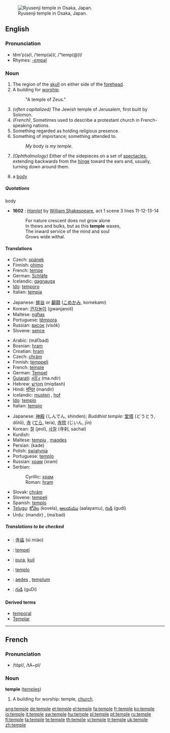 [[Image:Ryusenji-Temple01.JPG|thumb|right|Ryusenji temple in Osaka, Japan.]]
==English==

===Pronunciation===
*tĕm'p(ə)l, /ˈtemp(ə)l/, /"temp(@)l/
*Rhymes: [[Rhymes:English:-ɛmpəl|-ɛmpəl]]

===Noun===
{{en-noun}}

# The region of the [[skull]] on either side of the [[forehead]].
# A building for [[worship]].
#:"A temple of Zeus."
# ''(often capitalized)'' The Jewish temple of Jerusalem, first built by Solomon.
# ''(French)'', Sometimes used to describe a protestant church in French-speaking nations.
# Something regarded as holding religious presence.
# Something of importance; something attended to.
#:''My body is my temple.''
# ''(Ophthalmology)'' Either of the sidepieces on a set of [[spectacles]], extending backwards from the [[hinge]] toward the ears and, usually, turning down around them.
# {{obsolete}} a [[body]]
=====Quotations=====
;body
*'''1602''' : ''[[s:Hamlet|Hamlet]]'' by [[w:William Shakespeare|William Shakespeare]], act 1 scene 3 lines 11-12-13-14
*: For nature crescent does not grow alone
*: In thews and bulks, but as this '''temple''' waxes, 
*: The inward service of the mind and soul
*: Grows wide withal.

====Translations====
{{trans-top|region of skull}}
*Czech: [[spánek]] {{m}}
*Finnish: [[ohimo]]
*French: [[tempe]] {{f}}
*German: [[Schläfe]] {{f}}
*Icelandic: [[gagnauga]] {{n}}
*[[Ido]]: [[temporo]]
*Italian: [[tempia]] {{f}}
{{trans-mid}}
*Japanese: [[蟀谷]] or [[顳顬]] ([[こめかみ]], komekami)
*Korean: [[관자놀이]] (gwanjanoli)
*Maltese: [[ngħas]] {{m}}
*Portuguese: [[têmpora]] {{f}}
*Russian: [[висок]] (visók) {{m}}
*Slovene: [[sence]] {{n}}
{{trans-bottom}}

{{trans-top|worship place}}
*Arabic: {{Arab|[[معبد|مَعْبَد]]}} (máʕbad) {{m}}
*Bosnian: [[hram]] {{m}}
*Croatian: [[hram]] {{m}}
*Czech: [[chrám]] {{m}}
*Finnish: [[temppeli]]
*French: [[temple#French|temple]] {{m}}
*German: [[Tempel]] {{m}}
*[[Gujarati]]: [[મંદિર]] (ma.ndir) {{n}}
*Hebrew: [[מקדש|מִקְדָּשׁ]] (miqdash) {{m}}
*Hindi: [[मन्दिर]] (mandir) {{m}}
*Icelandic: [[musteri]] {{n}}, [[hof]] {{n}}
*[[Ido]]: [[templo]]
*Italian: [[tempio]] {{m}}
{{trans-mid}}
*Japanese: [[神殿]] (しんでん, shinden); ''Buddhist temple:'' [[堂塔]] (どうとう, dōtō), [[寺]] ([[てら]], tera), [[寺院]] (じいん, jīn)
*Korean: [[절]] (jeol), [[사찰]] (寺刹, sachal)
*Kurdish: {{KUchar|[[په‌رستگا]]}}
*Maltese: [[tempju]] {{m}}, [[maqdes]] {{m}}
*Persian: {{fa-Arab|[[کده]]}} (kade)
*Polish: [[świątynia]] {{f}}
*Portuguese: [[templo]] {{m}}
*Russian: [[храм]] (xram) {{m}}
*Serbian:
*:Cyrillic: [[храм#Serbian|храм]] {{m}}
*:Roman: [[hram#Serbian|hram]] {{m}}
*Slovak: [[chrám#Slovak|chrám]] {{m}}
*Slovene: [[tempelj]] {{m}}
*Spanish: [[templo]] {{m}}
*[[Telugu]]: [[కోవెల]] (kovela), [[ఆలయము]] (aalayamu), [[గుడి]] (gudi)
*Urdu: {{ur-Arab|[[مندر]]}} (mandir) {{m}}, {{ur-Arab|[[معبد]]}} (maʿbad) {{m}}
{{trans-bottom}}

{{trans-top|holding the religious presence}}
{{trans-mid}}
{{trans-bottom}}

{{trans-top|something of importance}}
{{trans-mid}}
{{trans-bottom}}

=====Translations to be checked=====
{{checktrans}}
*{{ttbc|Chinese}}: [[寺庙]] (sì miào)
*{{ttbc|Dutch}}: [[tempel]] {{m}}
*{{ttbc|Indonesian}}: [[pura]], [[kuil]]
*{{ttbc|Interlingua}}: [[templo]]
*{{ttbc|Latin}}: [[aedes]] {{f}}, [[templum]] {{n}}
*{{ttbc|Telugu}}: [[గుడి]] (guDi)

====Derived terms====
*[[temporal]]
*[[Templar]]

----

==French==

===Pronunciation===
*/tɑ̃pl/, /tA~pl/

===Noun===
'''temple''' {{m}} ([[temples]])

# A building for worship: temple, [[church]].

[[ang:temple]]
[[de:temple]]
[[et:temple]]
[[el:temple]]
[[fa:temple]]
[[fr:temple]]
[[ko:temple]]
[[io:temple]]
[[it:temple]]
[[sw:temple]]
[[hu:temple]]
[[pl:temple]]
[[pt:temple]]
[[ru:temple]]
[[fi:temple]]
[[ta:temple]]
[[te:temple]]
[[th:temple]]
[[vi:temple]]
[[tr:temple]]
[[uk:temple]]
[[zh:temple]]